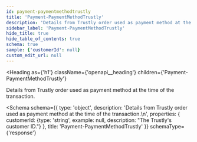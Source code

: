 ```yaml
---
id: payment-paymentmethodtrustly
title: 'Payment-PaymentMethodTrustly'
description: 'Details from Trustly order used as payment method at the time of the transaction.'
sidebar_label: 'Payment-PaymentMethodTrustly'
hide_title: true
hide_table_of_contents: true
schema: true
sample: {'customerId': null}
custom_edit_url: null
---
```



<Heading
  as={'h1'}
  className={'openapi__heading'}
  children={'Payment-PaymentMethodTrustly'}
></Heading>

Details from Trustly order used as payment method at the time of the transaction.

<Schema
  schema={{
    type: 'object',
    description:
      'Details from Trustly order used as payment method at the time of the transaction.\n',
    properties: {
      customerId: {type: 'string', example: null, description: "The Trustly's customer ID."}
    },
    title: 'Payment-PaymentMethodTrustly'
  }}
  schemaType={'response'}
></Schema>
